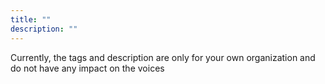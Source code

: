 ```yaml
---
title: ""
description: ""
---
```


Currently, the tags and description are only for your own organization and do not have any impact on the voices